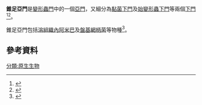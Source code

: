 {{Automatic taxobox
| taxon = Conosa
| authority = 
| subdivision_ranks =  [[下門|下門]]
| subdivision =
*[[黏菌|黏菌下門]] Mycetozoa
*[[原變形蟲下門|原變形蟲下門]] Archamoebae
}}

'''錐足亞門'''是[[變形蟲門|變形蟲門]]中的一個[[亞門|亞門]]，又細分為[[黏菌|黏菌下門]]及[[原變形蟲下門|始變形蟲下門]]等兩個[[下門|下門]]<ref name="pmid9809012">{{cite journal |author=Cavalier-Smith T |title=A revised six-kingdom system of life |journal=Biol Rev Camb Philos Soc |volume=73 |issue=3 |pages=203–66 |pmid=9809012 |doi=10.1111/j.1469-185X.1998.tb00030.x |url=http://www3.interscience.wiley.com/resolve/openurl?genre=article&sid=nlm:pubmed&issn=1464-7931&date=1998&volume=73&issue=3&spage=203 |date=August 1998 |access-date=2012-02-27 |archive-date=2012-12-05 |archive-url=https://archive.today/20121205040851/http://www3.interscience.wiley.com/resolve/openurl?genre=article&sid=nlm:pubmed&issn=1464-7931&date=1998&volume=73&issue=3&spage=203 |dead-url=yes }}</ref><ref name="pmid11830664">{{cite journal |author=Bapteste E, Brinkmann H, Lee JA, ''et al'' |title=The analysis of 100 genes supports the grouping of three highly divergent amoebae: Dictyostelium, Entamoeba, and Mastigamoeba |journal=Proc. Natl. Acad. Sci. U.S.A. |volume=99 |issue=3 |pages=1414–9 |pmid=11830664 |pmc=122205 |doi=10.1073/pnas.032662799 |url=http://www.pnas.org/cgi/pmidlookup?view=long&pmid=11830664 |date=February 2002 |access-date=2012-02-27 |archive-date=2019-07-01 |archive-url=https://web.archive.org/web/20190701132723/https://www.pnas.org/content/99/3/1414.long |dead-url=no }}</ref>。

錐足亞門包括[[溶組織內阿米巴|溶組織內阿米巴]]及[[盤基網柄菌|盤基網柄菌]]等物種<ref name="pmid16362072">{{cite journal |author=Song J, Xu Q, Olsen R, ''et al'' |title=Comparing the Dictyostelium and Entamoeba genomes reveals an ancient split in the Conosa lineage |journal=PLoS Comput. Biol. |volume=1 |issue=7 |pages=e71 |pmid=16362072 |pmc=1314882 |doi=10.1371/journal.pcbi.0010071 |url=http://dx.plos.org/10.1371/journal.pcbi.0010071 |date=December 2005 |access-date=2012-02-27 |archive-date=2019-07-01 |archive-url=https://web.archive.org/web/20190701132723/https://journals.plos.org/ploscompbiol/article?id=10.1371%2Fjournal.pcbi.0010071 |dead-url=no }}</ref>。

== 參考資料 ==
{{reflist}}
{{真核生物}}
{{Taxonbar}}
[[分類:原生生物|分類:原生生物]]
